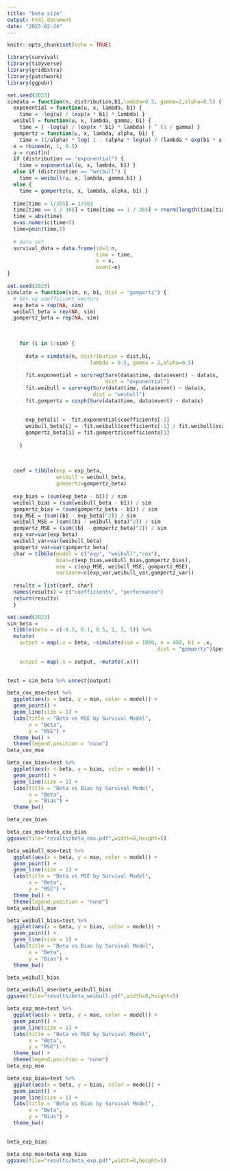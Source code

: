 ```yaml
---
title: "beta size"
output: html_document
date: "2023-02-24"
---
```


```r
knitr::opts_chunk$set(echo = TRUE)
```

```r
library(survival)
library(tidyverse)
library(gridExtra)
library(patchwork)
library(ggpubr)
```


```r
set.seed(2023)
simdata = function(n, distribution,b1,lambda=0.5, gamma=2,alpha=0.5) {
  exponential = function(u, x, lambda, b1) {
    time = -log(u) / (exp(x * b1) * lambda) }  
  weibull = function(u, x, lambda, gamma, b1) {
    time = ( -log(u) / (exp(x * b1) * lambda) ) ^ (1 / gamma) }
  gompertz = function(u, x, lambda, alpha, b1) {
    time = (1/alpha) * log( 1 - (alpha * log(u) / (lambda * exp(b1 * x))) ) }
  x = rbinom(n, 1, 0.5)
  u = runif(n)
  if (distribution == "exponential") {
    time = exponential(u, x, lambda, b1) } 
  else if (distribution == "weibull") {
    time = weibull(u, x, lambda, gamma,b1) }
  else { 
    time = gompertz(u, x, lambda, alpha, b1) } 
  
  time[time < 1/365] = 1/365
  time[time == 1 / 365] = time[time == 1 / 365] + rnorm(length(time[time == 1 / 365]), 0, 1e-4)
  time = abs(time)
  e=as.numeric(time<5)
  time=pmin(time,5)
  
  # data set
  survival_data = data.frame(id=1:n,
                             time = time,
                             x = x,
                             event=e)
}
```

```r
set.seed(2023)
simulate = function(sim, n, b1, dist = "gompertz") {
  # Set up coefficient vectors
  exp_beta = rep(NA, sim)
  weibull_beta = rep(NA, sim)
  gompertz_beta = rep(NA, sim)
  
 
    
    for (i in 1:sim) {
      
      data = simdata(n, distribution = dist,b1, 
                           lambda = 0.5, gamma = 2,alpha=0.5)
      
      fit.exponential = survreg(Surv(data$time, data$event) ~ data$x, 
                                dist = "exponential") 
      fit.weibull = survreg(Surv(data$time, data$event) ~ data$x, 
                            dist = "weibull")
      fit.gompertz = coxph(Surv(data$time, data$event) ~ data$x)
      
       
      exp_beta[i] = -fit.exponential$coefficients[-1]
      weibull_beta[i] = -fit.weibull$coefficients[-1] / fit.weibull$scale
      gompertz_beta[i] = fit.gompertz$coefficients[1]
      
    }
    
   
  
  coef = tibble(exp = exp_beta,
                weibull = weibull_beta,
                gompertz=gompertz_beta)
  
  exp_bias = (sum(exp_beta - b1)) / sim 
  weibull_bias = (sum(weibull_beta - b1)) / sim
  gompertz_bias = (sum(gompertz_beta - b1)) / sim
  exp_MSE = (sum((b1 - exp_beta)^2)) / sim
  weibull_MSE = (sum((b1 - weibull_beta)^2)) / sim
  gompertz_MSE = (sum((b1 - gompertz_beta)^2)) / sim
  exp_var=var(exp_beta)
  weibull_var=var(weibull_beta)
  gompertz_var=var(gompertz_beta)
  char = tibble(model = c("exp", "weibull","cox"),
                bias=c(exp_bias,weibull_bias,gompertz_bias),
                mse = c(exp_MSE, weibull_MSE, gompertz_MSE),
                variance=c(exp_var,weibull_var,gompertz_var))
  
  results = list(coef, char)
  names(results) = c("coefficients", "performance")
  return(results)
  }


```

```r
set.seed(2023)
sim_beta = 
  tibble(beta = c(-0.5, 0.1, 0.5, 1, 3, 5)) %>% 
  mutate(
    output = map(.x = beta, ~simulate(sim = 1000, n = 400, b1 = .x, 
                                                 dist = "gompertz")$performance),
    
    output = map(.x = output, ~mutate(.x)))
    
```

```r
test = sim_beta %>% unnest(output)

```


```r
beta_cox_mse=test %>% 
  ggplot(aes(x = beta, y = mse, color = model)) + 
  geom_point() +
  geom_line(size = 1) +
  labs(title = "Beta vs MSE by Survival Model",
       x = "Beta",
       y = "MSE") +
  theme_bw() + 
  theme(legend.position = "none")
beta_cox_mse
```


```r
beta_cox_bias=test %>% 
  ggplot(aes(x = beta, y = bias, color = model)) + 
  geom_point() +
  geom_line(size = 1) +
  labs(title = "Beta vs Bias by Survival Model",
       x = "Beta",
       y = "Bias") +
  theme_bw() 

beta_cox_bias
```

```r
beta_cox_mse+beta_cox_bias
ggsave(file="results/beta_cox.pdf",width=8,height=5)

```

```r
beta_weibull_mse=test %>% 
  ggplot(aes(x = beta, y = mse, color = model)) + 
  geom_point() +
  geom_line(size = 1) +
  labs(title = "Beta vs MSE by Survival Model",
       x = "Beta",
       y = "MSE") +
  theme_bw() + 
  theme(legend.position = "none")
beta_weibull_mse
```

```r
beta_weibull_bias=test %>% 
  ggplot(aes(x = beta, y = bias, color = model)) + 
  geom_point() +
  geom_line(size = 1) +
  labs(title = "Beta vs Bias by Survival Model",
       x = "Beta",
       y = "Bias") +
  theme_bw() 

beta_weibull_bias
```

```r
beta_weibull_mse+beta_weibull_bias
ggsave(file="results/beta_weibull.pdf",width=8,height=5)

```

```r
beta_exp_mse=test %>% 
  ggplot(aes(x = beta, y = mse, color = model)) + 
  geom_point() +
  geom_line(size = 1) +
  labs(title = "Beta vs MSE by Survival Model",
       x = "Beta",
       y = "MSE") +
  theme_bw() + 
  theme(legend.position = "none")
beta_exp_mse
```


```r
beta_exp_bias=test %>% 
  ggplot(aes(x = beta, y = bias, color = model)) + 
  geom_point() +
  geom_line(size = 1) +
  labs(title = "Beta vs Bias by Survival Model",
       x = "Beta",
       y = "Bias") +
  theme_bw() 
  

beta_exp_bias
```

```r
beta_exp_mse+beta_exp_bias
ggsave(file="results/beta_exp.pdf",width=8,height=5)
```
